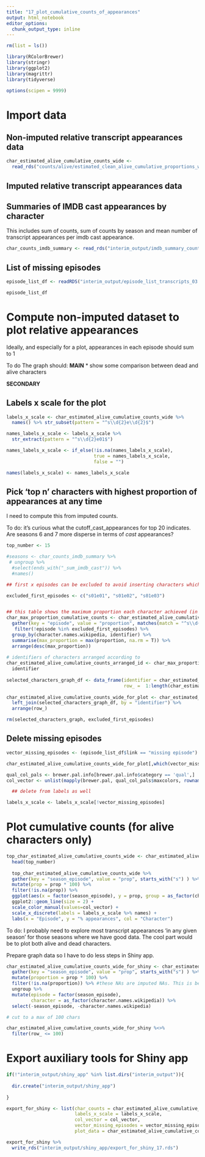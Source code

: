```yaml
---
title: "17_plot_cumulative_counts_of_appearances"
output: html_notebook
editor_options: 
  chunk_output_type: inline
---
```


```r

rm(list = ls())

library(RColorBrewer)
library(stringr)
library(ggplot2)
library(magrittr)
library(tidyverse)

options(scipen = 9999)

```

# Import data

## Non-imputed relative transcript appearances data
```r

char_estimated_alive_cumulative_counts_wide <- 
  read_rds("counts/alive/estimated_clean_alive_cumulative_proportions_wide_by_episode_11.RDS")

```

## Imputed relative transcript appearances data




## Summaries of IMDB cast appearances by character

This includes sum of counts, sum of counts by season and mean number of transcript appearances per imdb cast appearance.
```r

char_counts_imdb_summary <- read_rds("interim_output/imdb_summary_counts/imdb_counts_and_means_10.RDS")

```

## List of missing episodes
```r

episode_list_df <- readRDS("interim_output/episode_list_transcripts_03.RDS")

episode_list_df

```


# Compute non-imputed dataset to plot relative appearances
Ideally, and especially for a plot, appearances in each episode should sum to 1

To do The graph should:
__MAIN__
* show some comparison between dead and alive characters


__SECONDARY__


## Labels x scale for the plot
```r

labels_x_scale <- char_estimated_alive_cumulative_counts_wide %>%
  names() %>% str_subset(pattern = "^s\\d{2}e\\d{2}$")

names_labels_x_scale <- labels_x_scale %>% 
  str_extract(pattern = "^s\\d{2}e01$") 

names_labels_x_scale <- if_else(!is.na(names_labels_x_scale),
                                true = names_labels_x_scale,
                                false = "")

names(labels_x_scale) <- names_labels_x_scale

```



## Pick 'top n' characters with highest proportion of appearances at any time 

I need to compute this from imputed counts.

To do: it's curious what the cutoff_cast_appearances for top 20 indicates. Are seasons 6 and 7 more disperse in terms of _cast_ appearances?
```r

top_number <- 15

#seasons <- char_counts_imdb_summary %>%
 # ungroup %>%
  #select(ends_with("_sum_imdb_cast")) %>%
  #names()

## first x episodes can be excluded to avoid inserting characters which are not really main characters.

excluded_first_episodes <- c("s01e01", "s01e02", "s01e03")


## this table shows the maximum proportion each character achieved (in terms of estimated cumulative proportions)
char_max_proportion_cumulative_counts <- char_estimated_alive_cumulative_counts_wide %>%
  gather(key = "episode", value = "proportion", matches(match = "^s\\d{2}e\\d{2}$")) %>%
   filter(!episode %in% excluded_first_episodes) %>%
  group_by(character.names.wikipedia, identifier) %>%
  summarise(max_proportion = max(proportion, na.rm = T)) %>%
  arrange(desc(max_proportion)) 
 
# identifiers of characters arranged according to 
char_estimated_alive_cumulative_counts_arranged_id <- char_max_proportion_cumulative_counts %$%
  identifier
 
selected_characters_graph_df <- data_frame(identifier = char_estimated_alive_cumulative_counts_arranged_id,
                                           row_ =  1:length(char_estimated_alive_cumulative_counts_arranged_id))
  
char_estimated_alive_cumulative_counts_wide_for_plot <- char_estimated_alive_cumulative_counts_wide %>%
  left_join(selected_characters_graph_df, by = "identifier") %>%
  arrange(row_)

rm(selected_characters_graph, excluded_first_episodes)

```




## Delete missing episodes

```r

vector_missing_episodes <- (episode_list_df$link == "missing episode") 

char_estimated_alive_cumulative_counts_wide_for_plot[,which(vector_missing_episodes)+2] <- NA

qual_col_pals <- brewer.pal.info[brewer.pal.info$category == 'qual',]
col_vector <- unlist(mapply(brewer.pal, qual_col_pals$maxcolors, rownames(qual_col_pals)))

  ## delete from labels as well

labels_x_scale <- labels_x_scale[!vector_missing_episodes]

```



# Plot cumulative counts (for alive characters only)
```r

top_char_estimated_alive_cumulative_counts_wide <- char_estimated_alive_cumulative_counts_wide_for_plot %>%
  head(top_number)
  
  top_char_estimated_alive_cumulative_counts_wide %>%
  gather(key = "season_episode", value = "prop", starts_with("s") ) %>%
  mutate(prop = prop * 100) %>%
  filter(!is.na(prop)) %>%
  ggplot(aes(x = factor(season_episode), y = prop, group = as_factor(character.names.wikipedia), col = as_factor(character.names.wikipedia) )) +
  ggplot2::geom_line(size = 2) +
  scale_color_manual(values=col_vector) +
  scale_x_discrete(labels = labels_x_scale %>% names) +
  labs(x = "Episode", y = "% appearances", col = "Character")

```

To do: I probably need to explore most transcript appearances 'in any given season' for those seasons where we have good data. The cool part would be to plot both alive and dead characters.

Prepare graph data so I have to do less steps in Shiny app.
```r

char_estimated_alive_cumulative_counts_wide_for_shiny <- char_estimated_alive_cumulative_counts_wide_for_plot %>%
  gather(key = "season_episode", value = "prop", starts_with("s") ) %>%
  mutate(proportion = prop * 100) %>% 
  filter(!is.na(proportion)) %>% #these NAs are imputed NAs. This is because in the 'alive' appearances I imputed NAs after death of character. 
  ungroup %>%
  mutate(episode = factor(season_episode),
         character = as_factor(character.names.wikipedia)) %>%
  select(-season_episode, -character.names.wikipedia)

# cut to a max of 100 chars

char_estimated_alive_cumulative_counts_wide_for_shiny %<>%
  filter(row_ <= 100)

```



# Export auxiliary tools for Shiny app
```r

if(!"interim_output/shiny_app" %in% list.dirs("interim_output")){
  
  dir.create("interim_output/shiny_app")
  
}

export_for_shiny <- list(char_counts = char_estimated_alive_cumulative_counts_wide_for_plot,
                         labels_x_scale = labels_x_scale,
                         col_vector = col_vector,
                         vector_missing_episodes = vector_missing_episodes,
                         plot_data = char_estimated_alive_cumulative_counts_wide_for_shiny) 

export_for_shiny %>%
  write_rds("interim_output/shiny_app/export_for_shiny_17.rds")

```


